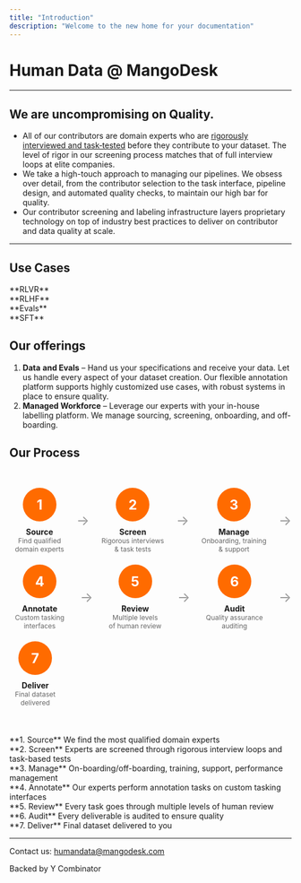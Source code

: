 ```yaml
---
title: "Introduction"
description: "Welcome to the new home for your documentation"
---
```


# Human Data @ MangoDesk

---

## We are uncompromising on Quality.

- All of our contributors are domain experts who are [rigorously interviewed and task‑tested](https://www.mangodesk.com/) before they contribute to your dataset. The level of rigor in our screening process matches that of full interview loops at elite companies.
- We take a high-touch approach to managing our pipelines. We obsess over detail, from the contributor selection to the task interface, pipeline design, and automated quality checks, to maintain our high bar for quality.
- Our contributor screening and labeling infrastructure layers proprietary technology on top of industry best practices to deliver on contributor and data quality at scale.

---

## Use Cases

<aside>
**RLVR**

</aside>

<aside>
**RLHF**

</aside>

<aside>
**Evals**

</aside>

<aside>
**SFT**

</aside>

## Our offerings

1. **Data** **and Evals** – Hand us your specifications and receive your data. Let us handle every aspect of your dataset creation. Our flexible annotation platform supports highly customized use cases, with robust systems in place to ensure quality.
2. **Managed Workforce** – Leverage our experts with your in-house labelling platform. We manage sourcing, screening, onboarding, and off-boarding.

## Our Process

<div style="display: flex; align-items: center; justify-content: space-between; max-width: 1200px; margin: 40px auto; flex-wrap: wrap;">
  <div style="text-align: center; margin: 10px;">
    <div style="width: 60px; height: 60px; border-radius: 50%; background-color: #FF6B00; color: white; display: flex; align-items: center; justify-content: center; font-size: 24px; font-weight: bold; margin: 0 auto 10px;">1</div>
    <div style="font-weight: bold;">Source</div>
    <div style="font-size: 12px; color: #666;">Find qualified<br/>domain experts</div>
  </div>
  
  <div style="color: #999; font-size: 24px;">→</div>
  
  <div style="text-align: center; margin: 10px;">
    <div style="width: 60px; height: 60px; border-radius: 50%; background-color: #FF6B00; color: white; display: flex; align-items: center; justify-content: center; font-size: 24px; font-weight: bold; margin: 0 auto 10px;">2</div>
    <div style="font-weight: bold;">Screen</div>
    <div style="font-size: 12px; color: #666;">Rigorous interviews<br/>& task tests</div>
  </div>
  
  <div style="color: #999; font-size: 24px;">→</div>
  
  <div style="text-align: center; margin: 10px;">
    <div style="width: 60px; height: 60px; border-radius: 50%; background-color: #FF6B00; color: white; display: flex; align-items: center; justify-content: center; font-size: 24px; font-weight: bold; margin: 0 auto 10px;">3</div>
    <div style="font-weight: bold;">Manage</div>
    <div style="font-size: 12px; color: #666;">Onboarding, training<br/>& support</div>
  </div>
  
  <div style="color: #999; font-size: 24px;">→</div>
  
  <div style="text-align: center; margin: 10px;">
    <div style="width: 60px; height: 60px; border-radius: 50%; background-color: #FF6B00; color: white; display: flex; align-items: center; justify-content: center; font-size: 24px; font-weight: bold; margin: 0 auto 10px;">4</div>
    <div style="font-weight: bold;">Annotate</div>
    <div style="font-size: 12px; color: #666;">Custom tasking<br/>interfaces</div>
  </div>
  
  <div style="color: #999; font-size: 24px;">→</div>
  
  <div style="text-align: center; margin: 10px;">
    <div style="width: 60px; height: 60px; border-radius: 50%; background-color: #FF6B00; color: white; display: flex; align-items: center; justify-content: center; font-size: 24px; font-weight: bold; margin: 0 auto 10px;">5</div>
    <div style="font-weight: bold;">Review</div>
    <div style="font-size: 12px; color: #666;">Multiple levels<br/>of human review</div>
  </div>
  
  <div style="color: #999; font-size: 24px;">→</div>
  
  <div style="text-align: center; margin: 10px;">
    <div style="width: 60px; height: 60px; border-radius: 50%; background-color: #FF6B00; color: white; display: flex; align-items: center; justify-content: center; font-size: 24px; font-weight: bold; margin: 0 auto 10px;">6</div>
    <div style="font-weight: bold;">Audit</div>
    <div style="font-size: 12px; color: #666;">Quality assurance<br/>auditing</div>
  </div>
  
  <div style="color: #999; font-size: 24px;">→</div>
  
  <div style="text-align: center; margin: 10px;">
    <div style="width: 60px; height: 60px; border-radius: 50%; background-color: #FF6B00; color: white; display: flex; align-items: center; justify-content: center; font-size: 24px; font-weight: bold; margin: 0 auto 10px;">7</div>
    <div style="font-weight: bold;">Deliver</div>
    <div style="font-size: 12px; color: #666;">Final dataset<br/>delivered</div>
  </div>
</div>

<aside>
**1. Source**
We find the most qualified domain experts

</aside>

<aside>
**2. Screen**
Experts are screened through rigorous interview loops and task-based tests

</aside>

<aside>
**3. Manage**
On-boarding/off-boarding, training, support, performance management

</aside>

<aside>
**4. Annotate**
Our experts perform annotation tasks on custom tasking interfaces

</aside>

<aside>
**5. Review**
Every task goes through multiple levels of human review

</aside>

<aside>
**6. Audit**
Every deliverable is audited to ensure quality

</aside>

<aside>
**7. Deliver**
Final dataset delivered to you

</aside>

---

Contact us: [humandata@mangodesk.com](mailto:humandata@mangodesk.com)

Backed by Y Combinator
